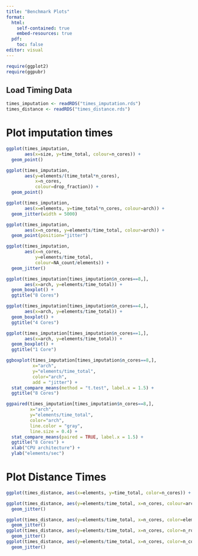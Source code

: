 ```yaml
---
title: "Benchmark Plots"
format: 
  html:
    self-contained: true
    embed-resources: true
  pdf:
    toc: false
editor: visual
---
```


```r
require(ggplot2) 
require(ggpubr)
```

## Load Timing Data

```r
times_imputation <- readRDS("times_imputation.rds")
times_distance <- readRDS("times_distance.rds")
```

# Plot imputation times
```r
ggplot(times_imputation, 
       aes(x=size, y=time_total, colour=n_cores)) + 
  geom_point()
```

```r
ggplot(times_imputation, 
       aes(y=elements/(time_total*n_cores), 
           x=n_cores, 
           colour=drop_fraction)) + 
  geom_point()
```

```r
ggplot(times_imputation, 
       aes(x=elements, y=time_total*n_cores, colour=arch)) +
  geom_jitter(width = 5000)
```

```r
ggplot(times_imputation, 
       aes(x=n_cores, y=elements/time_total, colour=arch)) +
  geom_point(position="jitter")
```

```r
ggplot(times_imputation, 
       aes(x=n_cores, 
           y=elements/time_total, 
           colour=NA_count/elements)) + 
  geom_jitter()
```

```r
ggplot(times_imputation[times_imputation$n_cores==8,], 
       aes(x=arch, y=elements/time_total)) +
  geom_boxplot() + 
  ggtitle("8 Cores")

ggplot(times_imputation[times_imputation$n_cores==4,], 
       aes(x=arch, y=elements/time_total)) + 
  geom_boxplot() + 
  ggtitle("4 Cores") 

ggplot(times_imputation[times_imputation$n_cores==1,], 
       aes(x=arch, y=elements/time_total)) + 
  geom_boxplot() + 
  ggtitle("1 Core")
```

```r
ggboxplot(times_imputation[times_imputation$n_cores==8,], 
          x="arch", 
          y="elements/time_total", 
          color="arch", 
          add = "jitter") + 
  stat_compare_means(method = "t.test", label.x = 1.5) + 
  ggtitle("8 Cores")
```

```r
ggpaired(times_imputation[times_imputation$n_cores==8,], 
         x="arch", 
         y="elements/time_total", 
         color="arch", 
         line.color = "gray", 
         line.size = 0.4) + 
  stat_compare_means(paired = TRUE, label.x = 1.5) + 
  ggtitle("8 Cores") + 
  xlab("CPU architecture") + 
  ylab("elements/sec")
```
# Plot Distance Times
```r
ggplot(times_distance, aes(x=elements, y=time_total, color=n_cores)) + geom_point()
```

```r
ggplot(times_distance, aes(y=elements/time_total, x=n_cores, colour=arch)) + 
  geom_jitter()
```

```r
ggplot(times_distance, aes(y=elements/time_total, x=n_cores, color=elements)) + 
  geom_jitter()
ggplot(times_distance, aes(y=elements/time_total, x=n_cores, color=n_rows)) + 
  geom_jitter()
ggplot(times_distance, aes(y=elements/time_total, x=n_cores, color=n_cols)) + 
  geom_jitter()
```
